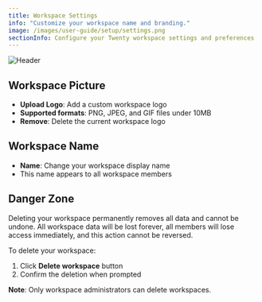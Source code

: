```yaml
---
title: Workspace Settings
info: "Customize your workspace name and branding."
image: /images/user-guide/setup/settings.png
sectionInfo: Configure your Twenty workspace settings and preferences
---
```

<Frame>
  <img src="/images/user-guide/setup/settings.png" alt="Header" />
</Frame>

## Workspace Picture
- **Upload Logo**: Add a custom workspace logo
- **Supported formats**: PNG, JPEG, and GIF files under 10MB
- **Remove**: Delete the current workspace logo

## Workspace Name
- **Name**: Change your workspace display name
- This name appears to all workspace members

## Danger Zone
<Warning>
Deleting your workspace permanently removes all data and cannot be undone. All workspace data will be lost forever, all members will lose access immediately, and this action cannot be reversed.
</Warning>

To delete your workspace:
1. Click **Delete workspace** button
2. Confirm the deletion when prompted

**Note**: Only workspace administrators can delete workspaces.

